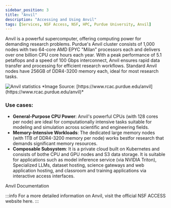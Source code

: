 ```yaml
---
sidebar_position: 3
title: "Anvil"
description: "Accessing and Using Anvil"
tags: [Services, NSF Access, NSF, HPC, Purdue University, Anvil]
---
```



Anvil is a powerful supercomputer, offering computing power for demanding research problems. Purdue's Anvil cluster consists of 1,000 nodes with two 64-core AMD EPYC "Milan" processors each and delivers over one billion CPU core hours each year. With a peak performance of 5.1 petaflops and a speed of 100 Gbps interconnect, Anvil ensures rapid data transfer and processing for efficient research workflows. Standard Anvil nodes have 256GB of DDR4-3200 memory each, ideal for most research tasks.

<div className="col col--6">
	<img src="https://www.rcac.purdue.edu/files/anvil/Anvil_cummulative_8-2024_stats_only%20%281%29.png" alt="Anvil statistics"/>
	*Image Source: [https://www.rcac.purdue.edu/anvil](https://www.rcac.purdue.edu/anvil)*
</div>

### Use cases:
- **General-Purpose CPU Power**: Anvil's powerful CPUs (with 128 cores per node) are ideal for computationally intensive tasks suitable for modeling and simulation across scientific and engineering fields.
- **Memory-Intensive Workloads**: The dedicated large memory nodes (with 1TB of DDR4-3200 memory per node) works bestfor research that demands significant memory resources.
- **Composable Subsystem**: It is a private cloud built on Kubernetes and consists of bothe CPU and GPU nodes and S3 data storage. It is suitable for applications such as model inference service (via NVIDIA Triton), Specialized LLMs, dataset hosting, science gateways and web application hosting, and classroom and training applications via interactive access interfaces.

<Link class="button button--active button--primary" style={{'margin-right':'1.3rem','margin-bottom':'1.3rem'}} to="https://www.rcac.purdue.edu/anvil#docs">Anvil Documentation</Link>


:::info
For a more detailed information on Anvil, visit the official NSF ACCESS website <Link to="https://allocations.access-ci.org/resources">here.</Link>
:::